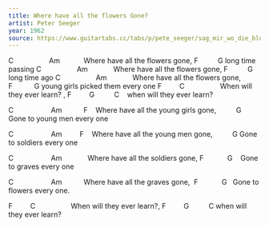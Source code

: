 ```yaml
---
title: Where have all the flowers Gone?
artist: Peter Seeger
year: 1962
source: https://www.guitartabs.cc/tabs/p/pete_seeger/sag_mir_wo_die_blumen_sind_crd_ver_2.html
---
```



C                  Am           
Where have all the flowers gone,
F          G
long time passing
C                  Am            
Where have all the flowers gone,
F          G
long time ago 
C                  Am            
Where have all the flowers gone,
F           G
young girls picked them every one
F         C                 
When will they ever learn? ,
F         G          C   
when will they ever learn?


C                   Am           F   
Where have all the young girls gone,
         G
Gone to young men every one

C                   Am         F   
Where have all the young men gone,
         G
Gone to soldiers every one

C                   Am            
Where have all the soldiers gone,
F            G   
Gone to graves every one

C                   Am          
Where have all the graves gone,
 F            G  
Gone to flowers every one.

F         C                 
When will they ever learn?,
F         G          C
when will they ever learn?
